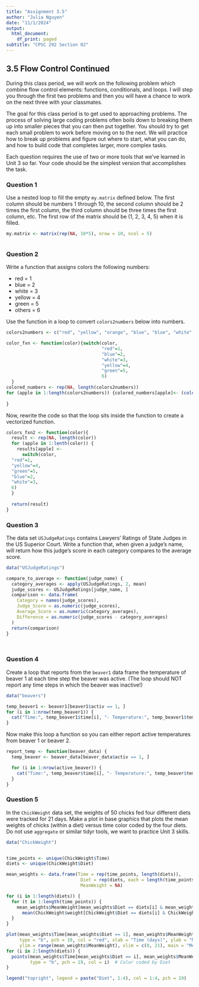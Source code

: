 ```yaml
---
title: "Assignment 3.5"
author: "Julia Nguyen"
date: "11/1/2024"
output:
  html_document:
    df_print: paged
subtitle: "CPSC 292 Section 02"
---
```



## 3.5 Flow Control Continued

During this class period, we will work on the following problem which combine flow control elements: functions, conditionals, and loops. I will step you through the first two problems and then you will have a chance to work on the next three with your classmates. 

The goal for this class period is to get used to approaching problems. The process of solving large coding problems often boils down to breaking them up into smaller pieces that you can then put together. You should try to get each small problem to work before moving on to the next. We will practice how to break up problems and figure out where to start, what you can do, and how to build code that completes larger, more complex tasks. 

Each question requires the use of two or more tools that we've learned in Unit 3 so far. Your code should be the simplest version that accomplishes the task. 

### Question 1

Use a nested loop to fill the empty `my.matrix` defined below. The first column should be numbers 1 through 10, the second column should be 2 times the first column, the third column should be three times the first column, etc. The first row of the matrix should be (1, 2, 3, 4, 5) when it is filled.

```r
my.matrix <- matrix(rep(NA, 10*5), nrow = 10, ncol = 5)



```

### Question 2 

Write a function that assigns colors the following numbers: 

 * red = 1
 * blue = 2
 * white = 3
 * yellow = 4
 * green = 5
 * others = 6

Use the function in a loop to convert `colors2numbers` below into numbers. 

```r


colors2numbers <- c("red", "yellow", "orange", "blue", "blue", "white", "magenta")

color_fxn <- function(color){switch(color,
                                    "red"=1,
                                    "blue"=2,
                                    "white"=3,
                                    "yellow"=4,
                                    "green"=5,
                                    6)
  }
colored_numbers <- rep(NA, length(colors2numbers))
for (apple in 1:length(colors2numbers)) {colored_numbers[apple]<- (color_fxn(colors2numbers[apple]))
  
}


```

Now, rewrite the code so that the loop sits inside the function to create a vectorized function. 

```r
colors_fxn2 <- function(color){
  result <- rep(NA, length(color))
  for (apple in 1:lenth(color)) {
    results[apple] <-
      switch(color,
  "red"=1,
  "yellow"=4,
  "green"=5,
  "blue"=2, 
  "white"=3,
  6)
  }
  
  return(result)
}
```


### Question 3

The data set `USJudgeRatings` contains Lawyers' Ratings of State Judges in the US Superior Court. Write a function that, when given a judge's name, will return how this judge's score in each category compares to the average score.

```r
data("USJudgeRatings")

compare_to_average <- function(judge_name) {
  category_averages <- apply(USJudgeRatings, 2, mean)
  judge_scores <- USJudgeRatings[judge_name, ]
  comparison <- data.frame(
    Category = names(judge_scores),
    Judge_Score = as.numeric(judge_scores),
    Average_Score = as.numeric(category_averages),
    Difference = as.numeric(judge_scores - category_averages)
  )
  return(comparison)
}




```

### Question 4

Create a loop that reports from the `beaver1` data frame the temperature of beaver 1 at each time step the beaver was active. (The loop should NOT report any time steps in which the beaver was inactive!)

```r
data("beavers") 

temp_beaver1 <- beaver1[beaver1$activ == 1, ]
for (i in 1:nrow(temp_beaver1)) {
  cat("Time:", temp_beaver1$time[i], "- Temperature:", temp_beaver1$temp[i], "\n")
}


```

Now make this loop a function so you can either report active temperatures from beaver 1 or beaver 2. 

```r
report_temp <- function(beaver_data) {
  temp_beaver <- beaver_data[beaver_data$activ == 1, ]

  for (i in 1:nrow(active_beaver)) {
    cat("Time:", temp_beaver$time[i], "- Temperature:", temp_beaver$temp[i], "\n")
  }
}


```

### Question 5

In the `ChickWeight` data set, the weights of 50 chicks fed four different diets were tracked for 21 days. Make a plot in base graphics that plots the mean weights of chicks (within a diet) versus time color coded by the four diets. Do not use `aggregate` or similar tidyr tools, we want to practice Unit 3 skills. 

```r
data("ChickWeight")


time_points <- unique(ChickWeight$Time)
diets <- unique(ChickWeight$Diet)

mean_weights <- data.frame(Time = rep(time_points, length(diets)),
                            Diet = rep(diets, each = length(time_points)),
                            MeanWeight = NA)

for (i in 1:length(diets)) {
  for (t in 1:length(time_points)) {
    mean_weights$MeanWeight[mean_weights$Diet == diets[i] & mean_weights$Time == time_points[t]] <- 
      mean(ChickWeight$weight[ChickWeight$Diet == diets[i] & ChickWeight$Time == time_points[t]], na.rm = TRUE)
  }
}

plot(mean_weights$Time[mean_weights$Diet == 1], mean_weights$MeanWeight[mean_weights$Diet == 1],
     type = "b", pch = 19, col = "red", xlab = "Time (days)", ylab = "Mean Weight (grams)", 
     ylim = range(mean_weights$MeanWeight), xlim = c(0, 21), main = "Mean Chick Weights by Diet")
for (i in 2:length(diets)) {
  points(mean_weights$Time[mean_weights$Diet == i], mean_weights$MeanWeight[mean_weights$Diet == i], 
         type = "b", pch = 19, col = i)  # Color coded by Diet
}

legend("topright", legend = paste("Diet", 1:4), col = 1:4, pch = 19)


```




